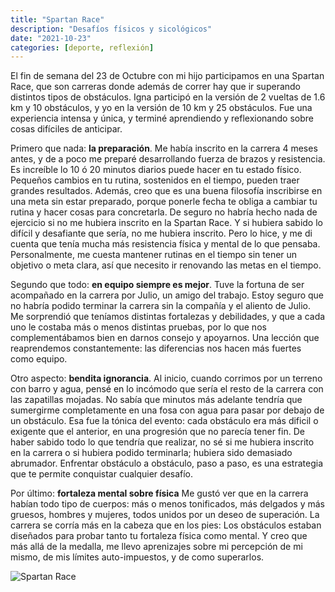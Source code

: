 ```yaml
---
title: "Spartan Race"
description: "Desafíos físicos y sicológicos"
date: "2021-10-23"
categories: [deporte, reflexión]
---
```


El fin de semana del 23 de Octubre con mi hijo participamos en una Spartan Race, que son carreras donde además de correr hay que ir superando distintos tipos de obstáculos. Igna participó en la versión de 2 vueltas de 1.6 km y 10 obstáculos, y yo en la versión de 10 km y 25 obstáculos. Fue una experiencia intensa y única, y terminé aprendiendo y reflexionando sobre cosas difíciles de anticipar.

Primero que nada: **la preparación**. 
Me había inscrito en la carrera 4 meses antes, y de a poco me preparé desarrollando fuerza de brazos y resistencia. Es increíble lo 10 ó 20 minutos diarios puede hacer en tu estado físico. Pequeños cambios en tu rutina, sostenidos en el tiempo, pueden traer grandes resultados. Además, creo que es una buena filosofía inscribirse en una meta sin estar preparado, porque ponerle fecha te obliga a cambiar tu rutina y hacer cosas para concretarla. De seguro no habría hecho nada de ejercicio si no me hubiera inscrito en la Spartan Race. Y si hubiera sabido lo difícil y desafiante que sería, no me hubiera inscrito. Pero lo hice, y me di cuenta que tenía mucha más resistencia física y mental de lo que pensaba. Personalmente, me cuesta mantener rutinas en el tiempo sin tener un objetivo o meta clara, así que necesito ir renovando las metas en el tiempo.

Segundo que todo: **en equipo siempre es mejor**. 
Tuve la fortuna de ser acompañado en la carrera por Julio, un amigo del trabajo. Estoy seguro que no habría podido terminar la carrera sin la compañía y el aliento de Julio. Me sorprendió que teníamos distintas fortalezas y debilidades, y que a cada uno le costaba más o menos distintas pruebas, por lo que nos complementábamos bien en darnos consejo y apoyarnos. Una lección que reaprendemos constantemente: las diferencias nos hacen más fuertes como equipo.

Otro aspecto: **bendita ignorancia**.
Al inicio, cuando corrimos por un terreno con barro y agua, pensé en lo incómodo que sería el resto de la carrera con las zapatillas mojadas. No sabía que minutos más adelante tendría que sumergirme completamente en una fosa con agua para pasar por debajo de un obstáculo. Esa fue la tónica del evento: cada obstáculo era más dificil o exigente que el anterior, en una progresión que no parecía tener fin. De haber sabido todo lo que tendría que realizar, no sé si me hubiera inscrito en la carrera o si hubiera podido terminarla; hubiera sido demasiado abrumador. Enfrentar obstáculo a obstáculo, paso a paso, es una estrategia que te permite conquistar cualquier desafío.

Por último: **fortaleza mental sobre física**
Me gustó ver que en la carrera habían todo tipo de cuerpos: más o menos tonificados, más delgados y más gruesos, hombres y mujeres, todos unidos por un deseo de superación. La carrera se corría más en la cabeza que en los pies: Los obstáculos estaban diseñados para probar tanto tu fortaleza física como mental. Y creo que más allá de la medalla, me llevo aprenizajes sobre mi percepción de mi mismo, de mis límites auto-impuestos, y de como superarlos.

![](../_images/2021-10-23-spartan-race/2021-10-23-spartan-race.jpeg "Spartan Race")